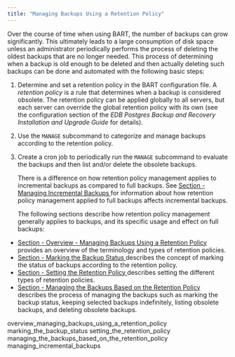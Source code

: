 ```yaml
---
title: "Managing Backups Using a Retention Policy"
---
```


<div id="managing_backups_using_a_retention_policy" class="registered_link"></div>


Over the course of time when using BART, the number of backups can grow significantly. This ultimately leads to a large consumption of disk space unless an administrator periodically performs the process of deleting the oldest backups that are no longer needed. This process of determining when a backup is old enough to be deleted and then actually deleting such backups can be done and automated with the following basic steps:

1.  Determine and set a retention policy in the BART configuration file. A *retention policy* is a rule that determines when a backup is considered obsolete. The retention policy can be applied globally to all servers, but each server can override the global retention policy with its own (see the configuration section of the *EDB Postgres Backup and Recovery Installation and Upgrade Guide* for details).

2.  Use the `MANAGE` subcommand to categorize and manage backups according to the retention policy.

3.  Create a cron job to periodically run the `MANAGE` subcommand to evaluate the backups and then list and/or delete the obsolete backups.
    
    There is a difference on how retention policy management applies to incremental backups as compared to full backups. See [Section - Managing Incremental Backups ](../03_using_bart/02_managing_backups_using_a_retention_policy/05_managing_incremental_backups#managing_incremental_backups) for information about how retention policy management applied to full backups affects incremental backups.
    
    The following sections describe how retention policy management generally applies to backups, and its specific usage and effect on full backups:

<!-- end list -->

  - [Section - Overview - Managing Backups Using a Retention Policy ](../03_using_bart/02_managing_backups_using_a_retention_policy/01_overview_managing_backups_using_a_retention_policy#overview_managing_backups_using_a_retention_policy) provides an overview of the terminology and types of retention policies.
  - [Section - Marking the Backup Status ](../03_using_bart/02_managing_backups_using_a_retention_policy/02_marking_the_backup_status#marking_the_backup_status) describes the concept of marking the status of backups according to the retention policy.
  - [Section - Setting the Retention Policy ](../03_using_bart/02_managing_backups_using_a_retention_policy/03_setting_the_retention_policy#setting_the_retention_policy) describes setting the different types of retention policies.
  - [Section - Managing the Backups Based on the Retention Policy ](../03_using_bart/02_managing_backups_using_a_retention_policy/04_managing_the_backups_based_on_the_retention_policy#managing_the_backups_based_on_the_retention_policy) describes the process of managing the backups such as marking the backup status, keeping selected backups indefinitely, listing obsolete backups, and deleting obsolete backups.

<div class="toctree" data-maxdepth="3">

overview_managing_backups_using_a_retention_policy marking_the_backup_status setting_the_retention_policy managing_the_backups_based_on_the_retention_policy managing_incremental_backups

</div>
